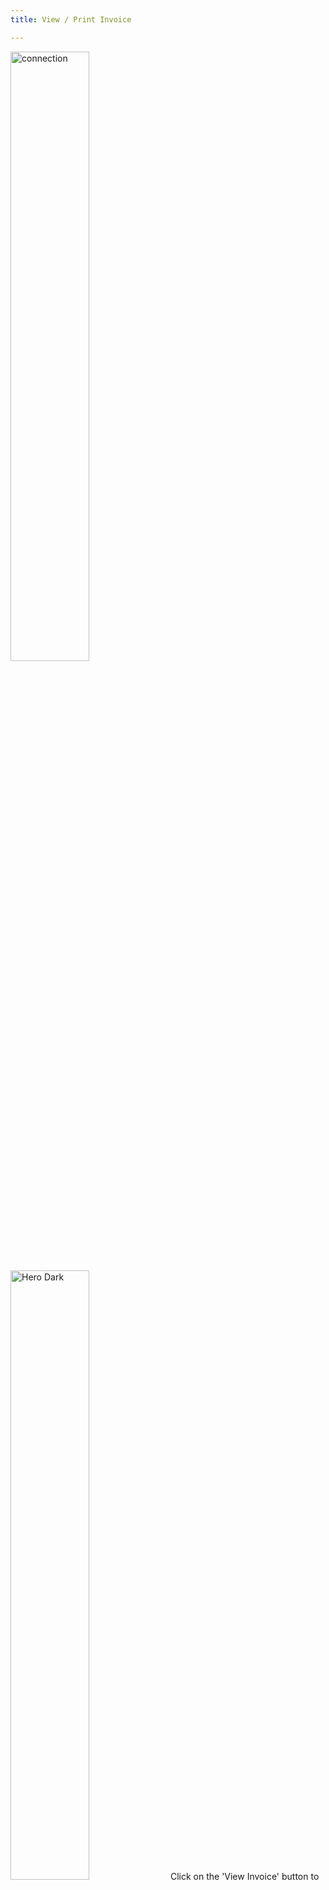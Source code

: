 ```yaml
---
title: View / Print Invoice

---
```




<Steps>
  <Step title="Viewing Invoices">
   <img
  className="block dark:hidden"
  src="/images/app-img/viewinvoice.png" width="50%"
  alt="connection"
/>
<img
  className="hidden dark:block"
  src="/images/app-img/viewinvoice-b.png" width="50%"
  alt="Hero Dark"
/>
   Click on the 'View Invoice' button to open the invoice PDF in your preferred PDF reading app.




  </Step>
  <Step title="Initiate Printing:">
   <img
  className="block dark:hidden"
  src="/images/app-img/viewinvoice.png" width="50%"
  alt="connection"
/>
<img
  className="hidden dark:block"
  src="/images/app-img/viewinvoice-b.png" width="50%"
  alt="Hero Dark"
/>
   - Click on 'Print Invoice'.

   _Grant Bluetooth and Background Location permissions when prompted. This is a one-time requirement._

  </Step>

  <Step title="Setup Bluetooth Printer">
   <img
  className="block dark:hidden"
  src="/images/app-img/printinvoice.png" width="50%"
  alt="connection"
/>
<img
  className="hidden dark:block"
  src="/images/app-img/printinvoice-b.png" width="50%"
  alt="Hero Dark"
/>
   
   - Add your mobile Bluetooth POS printer via Bluetooth.
   - Click on 'Go to Settings'.
   - Ensure Bluetooth is turned on and that your mobile device is paired and connected to your Bluetooth printer.
  </Step>
  <Step title="Complete Printing">
   <img
  className="block dark:hidden"
  src="/images/app-img/print.png" width="50%"
  alt="connection"
/>
<img
  className="hidden dark:block"
  src="/images/app-img/print-b.png" width="50%"
  alt="Hero Dark"
/>
 - Once the device is successfully connected, return and click on 'Print Invoice' again.
 - The invoice will be printed successfully.

  </Step>


 

</Steps>






